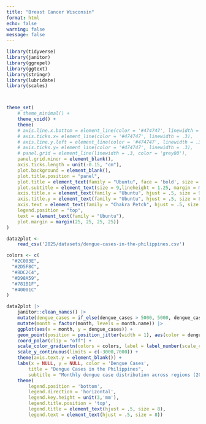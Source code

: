 ```yaml
---
title: "Breast Cancer Wisconsin"
format: html
echo: false
warning: false
message: false
---
```



```r
library(tidyverse)
library(janitor)
library(ggrepel)
library(ggtext)
library(stringr)
library(lubridate)
library(scales)



theme_set(
    # theme_minimal() +
    theme_void() +
    theme(
    # axis.line.x.bottom = element_line(color = '#474747', linewidth = .3),
    # axis.ticks.x= element_line(color = '#474747', linewidth = .3),
    # axis.line.y.left = element_line(color = '#474747', linewidth = .3),
    # axis.ticks.y= element_line(color = '#474747', linewidth = .3),
    # panel.grid = element_line(linewidth = .3, color = 'grey80'),
    panel.grid.minor = element_blank(),
    axis.ticks.length = unit(-0.15, "cm"),
    plot.background = element_blank(),
    plot.title.position = "panel",
    plot.title = element_text(family = "Ubuntu", face = 'bold', size = 15, margin = margin(0,0,5,0),hjust = .5),
    plot.subtitle = element_text(size = 9,lineheight = 1.25, margin = margin(0,0,10,0), hjust = .5),
    axis.title.x = element_text(family = "Ubuntu", hjust = .5, size = 9),
    axis.title.y = element_text(family = "Ubuntu", hjust = .5, size = 8),
    axis.text = element_text(family = "Chakra Petch", hjust = .5, size = 8, color = "#474747"),
    legend.position = "top",
    text = element_text(family = "Ubuntu"),
    plot.margin = margin(25, 25, 25, 25))
)
```

```r
data2plot <- 
    read_csv('2025/datasets/dengue-cases-in-the-philippines.csv')

colors <- c(
  "#2C003E",
  "#2D5F8C",
  "#BDC2C4",
  "#D98A59",
  "#781B1F",
  "#40001C" 
)

data2plot |>
    janitor::clean_names() |>
    mutate(dengue_cases = if_else(dengue_cases > 5000, 5000, dengue_cases)) |>
    mutate(month = factor(month, levels = month.name)) |>
    ggplot(aes(x = month, y = dengue_cases)) +
    geom_point(position = position_jitter(width = 1), aes(color = dengue_cases), size = 1) +
    coord_polar(clip = "off") +
    scale_color_gradientn(colors = colors, label = label_number(scale_cut = cut_short_scale()), breaks = c(0,5000), limits = c(0,5000)) +
    scale_y_continuous(limits = c(-3000,7000)) +
    theme(axis.text.y = element_blank()) +
    labs(x = NULL, y = NULL, color = 'Dengue Cases',
        title = "Dengue Cases in the Philippines",
        subtitle = "Monthly dengue case distribution across regions (2016–2020)") +
    theme(
        legend.position = 'bottom',
        legend.direction = 'horizontal',
        legend.key.height = unit(3,'mm'),
        legend.title.position = 'top',
        legend.title = element_text(hjust = .5, size = 8),
        legend.text = element_text(hjust = .5, size = 8))


```
